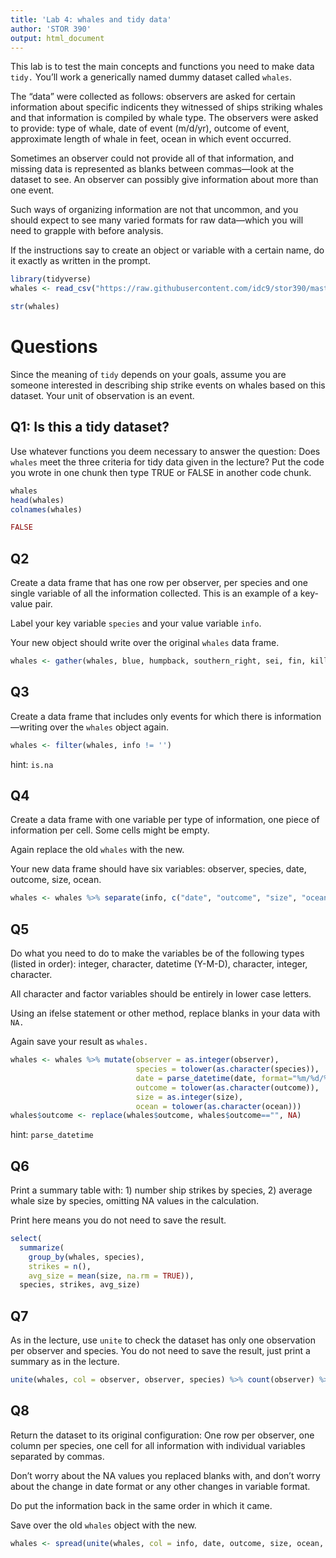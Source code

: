 ```yaml
---
title: 'Lab 4: whales and tidy data'
author: 'STOR 390'
output: html_document
---
```


This lab is to test the main concepts and functions you need to make data `tidy.` You'll work a generically named dummy dataset called `whales`.

The "data" were collected as follows: observers are asked for certain information about specific indicents they witnessed of ships striking whales and that information is compiled by whale type. The observers were asked to provide: type of whale, date of event (m/d/yr), outcome of event, approximate length of whale in feet, ocean in which event occurred.

Sometimes an observer could not provide all of that information, and missing data is represented as blanks between commas---look at the dataset to see. An observer can possibly give information about more than one event.

Such ways of organizing information are not that uncommon, and you should expect to see many varied formats for raw data---which you will need to grapple with before analysis.

If the instructions say to create an object or variable with a certain name, do it exactly as written in the prompt.

```r
library(tidyverse)
whales <- read_csv("https://raw.githubusercontent.com/idc9/stor390/master/data/whales.csv")

str(whales)
```

# Questions

Since the meaning of `tidy` depends on your goals, assume you are someone interested in describing ship strike events on whales based on this dataset.  Your unit of observation is an event.

## Q1: Is this a tidy dataset?

Use whatever functions you deem necessary to answer the question: Does `whales` meet the three criteria for tidy data given in the lecture? Put the code you wrote in one chunk then type TRUE or FALSE in another code chunk.

```r
whales
head(whales)
colnames(whales)
```
```r
FALSE
```

## Q2

Create a data frame that has one row per observer, per species and one single variable of all the information collected. This is an example of a key-value pair. 

Label your key variable `species` and your value variable `info`. 

Your new object should write over the original `whales` data frame.

```r
whales <- gather(whales, blue, humpback, southern_right, sei, fin, killer_whale, bowhead, grey, key = "species", value = "info")
```


## Q3
Create a data frame that includes only events for which there is information---writing over the `whales` object again.
```r
whales <- filter(whales, info != '')
```

hint: `is.na`

## Q4
Create a data frame with one variable per type of information, one piece of information per cell. Some cells might be empty.

Again replace the old `whales` with the new.

Your new data frame should have six variables: observer, species, date, outcome, size, ocean.
```r
whales <- whales %>% separate(info, c("date", "outcome", "size", "ocean"), sep = ", *")
```


## Q5
Do what you need to do to make the variables be of the following types (listed in order): integer, character, datetime (Y-M-D), character, integer, character.

All character and factor variables should be entirely in lower case letters.

Using an ifelse statement or other method, replace blanks in your data with `NA.`

Again save your result as `whales.`
```r
whales <- whales %>% mutate(observer = as.integer(observer),
                            species = tolower(as.character(species)),
                            date = parse_datetime(date, format="%m/%d/%y"),
                            outcome = tolower(as.character(outcome)),
                            size = as.integer(size),
                            ocean = tolower(as.character(ocean)))
whales$outcome <- replace(whales$outcome, whales$outcome=="", NA)
```

hint: `parse_datetime`

## Q6
Print a summary table with: 1) number ship strikes by species, 2) average whale size by species, omitting NA values in the calculation. 

Print here means you do not need to save the result.
```r
select(
  summarize(
    group_by(whales, species),
    strikes = n(),
    avg_size = mean(size, na.rm = TRUE)),
  species, strikes, avg_size)
```


## Q7
As in the lecture,  use `unite` to check the dataset has only one observation per observer and species. You do not need to save the result, just print a summary as in the lecture.

```r
unite(whales, col = observer, observer, species) %>% count(observer) %>% summary
```


## Q8
Return the dataset to its original configuration: One row per observer, one column per species, one cell for all information with individual variables separated by commas.

Don't worry about the NA values you replaced blanks with, and don't worry about the change in date format or any other changes in variable format.

Do put the information back in the same order in which it came.

Save over the old `whales` object with the new.
```r
whales <- spread(unite(whales, col = info, date, outcome, size, ocean, sep = ", "), species, info)
```
